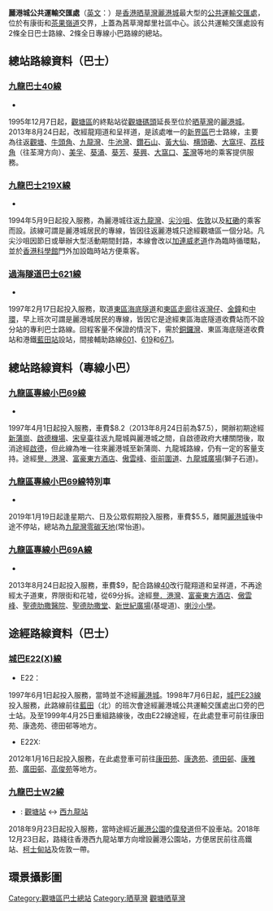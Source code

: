 {{fansite|time=2019-03-09T02:36:32+00:00}}
{{unreferenced|time=2019-03-09T02:36:32+00:00}}
{{Infobox HK Bus terminus
| image=Laguna City Public Transport Interchange.jpg
| name=麗港城公共運輸交匯處
| engname=Laguna City Public Transport Interchange
| district=觀塘區
| area=晒草灣
| street=茜草灣鄰里社區中心地面層
| opendate=
| terminate= [[九龍巴士|九巴]] [[九龍巴士40線|40]]、[[九龍巴士219X線|219X]]線<br/>[[過海隧道巴士|過海隧道巴士]] [[過海隧道巴士621線|621]]線<br />[[專線小巴|專線小巴]] 69、69A線
| via=  [[城巴E22線|城巴E22(X)線]]
| feeder= 無
| nearbystreets=茶果嶺道
| nearbysights=茜草灣鄰里社區中心
| notes=
| alternative=
| bgcolor=red
| fontcolor=white
}}

'''麗港城公共運輸交匯處'''（[[英文|英文]]：'''{{lang|en|Laguna City Public Transport Interchange}}'''）是[[香港|香港]][[晒草灣|晒草灣]][[麗港城|麗港城]]最大型的[[公共運輸交匯處|公共運輸交匯處]]，位於有康街和[[茶果嶺道|茶果嶺道]]交界，上蓋為茜草灣鄰里社區中心。該公共運輸交匯處設有2條全日巴士路線、2條全日專線小巴路線的總站。

==總站路線資料（巴士）==
===[[九龍巴士40線|九龍巴士40線]]===
*{{HK Bus Route KLNT|40|inline}}
1995年12月7日起，[[觀塘區|觀塘區]]的終點站從[[觀塘碼頭|觀塘碼頭]]延長至位於[[晒草灣|晒草灣]]的[[麗港城|麗港城]]。2013年8月24日起，改經龍翔道和呈祥道，是該處唯一的[[新界區|新界區]]巴士路線，主要為往返[[觀塘|觀塘]]、[[牛頭角|牛頭角]]、[[九龍灣|九龍灣]]、[[牛池灣|牛池灣]]、[[鑽石山|鑽石山]]、[[黃大仙_(香港地方)|黃大仙]]、[[横頭磡|横頭磡]]、[[大窩坪|大窩坪]]、[[荔枝角|荔枝角]]（往荃灣方向）、[[美孚_(香港)|美孚]]、[[葵涌|葵涌]]、[[葵芳|葵芳]]、[[葵興|葵興]]、[[大窩口|大窩口]]、[[荃灣|荃灣]]等地的乘客提供服務。

===[[九龍巴士219X線|九龍巴士219X線]]===
*{{HK Bus Route KLNT|219X|inline}}
1994年5月9日起投入服務，為麗港城往返[[九龍灣|九龍灣]]、[[尖沙咀|尖沙咀]]、[[佐敦|佐敦]]以及[[紅磡|紅磡]]的乘客而設。該線可謂是麗港城居民的專線，皆因往返麗港城只途經觀塘區一個分站。凡尖沙咀因節日或舉辦大型活動期間封路，本線會改以[[加連威老道|加連威老道]]作為臨時循環點，並於[[香港科學館|香港科學館]]門外加設臨時站方便乘客。

===[[過海隧道巴士621線|過海隧道巴士621線]]===
*{{HK Bus Route Cross Harbour|621|inline}}
1997年2月17日起投入服務，取道[[東區海底隧道|東區海底隧道]]和[[東區走廊|東區走廊]]往返[[灣仔|灣仔]]、[[金鐘|金鐘]]和[[中環|中環]]，早上班次可謂是麗港城居民的專線，皆因它是途經東區海底隧道收費站而不設分站的專利巴士路線。回程客量不保證的情況下，需於[[銅鑼灣|銅鑼灣]]、東區海底隧道收費站和港鐵[[藍田站_(香港)|藍田站]]設站，間接輔助路線[[過海隧道巴士601線|601]]、[[過海隧道巴士619線|619]]和[[過海隧道巴士671線|671]]。

==總站路線資料（專線小巴）==
===[[九龍區專線小巴69線|九龍區專線小巴69線]]===
*{{HK MiniBus Route KL Show:69|format=inline}}
1997年4月1日起投入服務，車費$8.2（2013年8月24日前為$7.5），開辦初期途經[[新蒲崗|新蒲崗]]、[[啟德機場|啟德機場]]、[[宋皇臺|宋皇臺]]往返九龍城與麗港城之間，自啟德政府大樓關閉後，取消途經[[啟德|啟德]]，但此線為唯一往來麗港城至新蒲崗、九龍城路線，仍有一定的客量支持。途經[[譽．港灣|譽．港灣]]、[[富豪東方酒店|富豪東方酒店]]、[[傲雲峰|傲雲峰]]、[[衙前圍道|衙前圍道]]、[[九龍城廣場|九龍城廣場]](獅子石道)。

===[[九龍區專線小巴69線|九龍區專線小巴69線]]特別車===
*{{HK MiniBus Route KL Show:69|format=special}}
2019年1月19日起逢星期六、日及公眾假期投入服務，車費$5.5，離開[[麗港城|麗港城]]後中途不停站，總站為[[九龍灣|九龍灣]][[零碳天地|零碳天地]](常怡道)。

===[[九龍區專線小巴69A線|九龍區專線小巴69A線]]===
*{{HK MiniBus Route KL Show:69A|format=inline}}
2013年8月24日起投入服務，車費$9，配合路線[[九龍巴士40線|40]]改行龍翔道和呈祥道，不再途經太子道東，界限街和花墟，從69分拆。途經[[譽．港灣|譽．港灣]]、[[富豪東方酒店|富豪東方酒店]]、[[傲雲峰|傲雲峰]]、[[聖德肋撒醫院|聖德肋撒醫院]]、[[聖德肋撒堂|聖德肋撒堂]]、[[新世紀廣場|新世紀廣場]](基堤道)、[[喇沙小學|喇沙小學]]。

==途經路線資料（巴士）==
===[[城巴E22線|城巴E22(X)線]]===
*E22：{{HK Bus Route Lantau|E22|inline}}
1997年6月1日起投入服務，當時並不途經[[麗港城|麗港城]]。1998年7月6日起，[[城巴E23線|城巴E23線]]投入服務，此路線前往[[藍田_(香港)|藍田]]（北）的班次會途經麗港城公共運輸交匯處出口旁的巴士站。及至1999年4月25日重組路線後，改由E22線途經，在此處登車可前往康田苑、康逸苑、德田邨等地方。

*E22X:{{HK Bus Route Lantau|E22X|inline}}
2012年1月16日起投入服務，在此處登車可前往[[康田苑|康田苑]]、[[康逸苑|康逸苑]]、[[德田邨|德田邨]]、[[康雅苑|康雅苑]]、[[廣田邨|廣田邨]]、[[高俊苑|高俊苑]]等地方。

===[[九龍巴士W2線|九龍巴士W2線]]===
* {{KMB|W2}}: [[觀塘站|觀塘站]] ↔ [[西九龍站|西九龍站]]
2018年9月23日起投入服務，當時途經近[[麗港公園|麗港公園]]的[[偉發道|偉發道]]但不設車站。2018年12月23日起，路綫往香港西九龍站單方向增設麗港公園站，方便居民前往高鐵站、[[柯士甸站|柯士甸站]]及佐敦一帶。

== 環景攝影圖 ==
{{wide image|Laguna City BT-1 Pano.JPG|1500px|麗港城公共運輸交匯處的[[環景攝影|環景攝影]]圖}}

{{麗港城}}
{{香港觀塘區巴士總站列表}}

[[Category:觀塘區巴士總站|Category:觀塘區巴士總站]]
[[Category:晒草灣|Category:晒草灣]]
[[Category:香港公共運輸交匯處|觀塘晒草灣]]